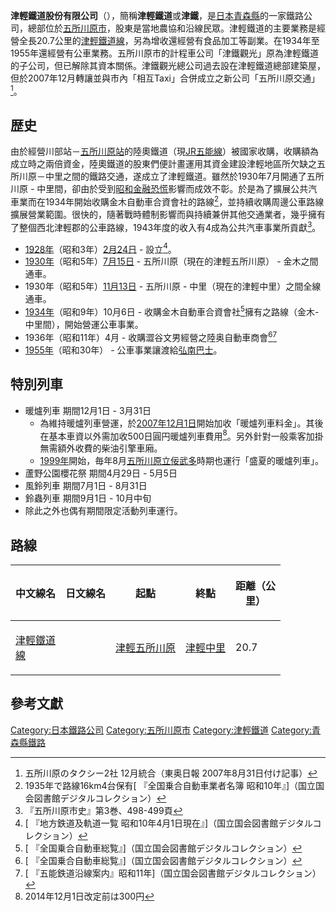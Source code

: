 {{Expand language|1=ja|time=2021-08-30T15:26:06+00:00}}
'''津輕鐵道股份有限公司'''（{{jpn|j=津軽鉄道|hg=つがるてつどう|rm=Tsugaru Tetsudō|f=y}}），簡稱'''津輕鐵道'''或'''津鐵'''，是[[日本|日本]][[青森縣|青森縣]]的一家鐵路公司，總部位於[[五所川原市|五所川原市]]，股東是當地農協和沿線民眾。津輕鐵道的主要業務是經營全長20.7公里的[[津輕鐵道線|津輕鐵道線]]，另為增收還經營有食品加工等副業。在1934年至1955年還經營有公車業務。五所川原市的計程車公司「津鐵觀光」原為津輕鐵道的子公司，但已解除其資本關係。津鐵觀光總公司過去設在津輕鐵道總部建築屋，但於2007年12月轉讓並與市內「相互Taxi」合併成立之新公司「五所川原交通」<ref>五所川原のタクシー2社 12月統合（東奥日報 2007年8月31日付け記事）</ref>。

== 歴史 ==
由於經營川部站－[[五所川原站|五所川原站]]的陸奧鐵道（現[[東日本旅客鐵道|JR]][[五能線|五能線]]）被國家收購，收購額為成立時之兩倍資金，陸奧鐵道的股東們便計畫運用其資金建設津輕地區所欠缺之五所川原－中里之間的鐵路交通，遂成立了津輕鐵道。雖然於1930年7月開通了五所川原 - 中里間，卻由於受到[[昭和金融恐慌|昭和金融恐慌]]影響而成效不彰。於是為了擴展公共汽車業而在1934年開始收購金木自動車合資會社的路線<ref>1935年で路線16km4台保有[{{NDLDC|1037169/22}} 『全国乗合自動車業者名簿 昭和10年』]（国立国会図書館デジタルコレクション）</ref>，並持續收購周邊公車路線擴展營業範圍。很快的，隨著戰時體制影響而與持續兼併其他交通業者，幾乎擁有了整個西北津輕郡的公車路線，1943年度的收入有4成為公共汽車事業所貢獻<ref>『五所川原市史』第3巻、498-499頁</ref>。

*[[1928年|1928年]]（昭和3年）[[2月24日|2月24日]] - 設立<ref name="kid10">[{{NDLDC|1190630/16}} 『地方鉄道及軌道一覧 昭和10年4月1日現在』]（国立国会図書館デジタルコレクション）</ref>。
*[[1930年|1930年]]（昭和5年）[[7月15日|7月15日]] - 五所川原（現在的津輕五所川原） - 金木之間通車。
*1930年（昭和5年）[[11月13日|11月13日]] - 五所川原 - 中里（現在的津輕中里）之間全線通車。
*[[1934年|1934年]]（昭和9年）10月6日 - 收購金木自動車合資會社<ref>[{{NDLDC|1234531/362}} 『全国乗合自動車総覧』]（国立国会図書館デジタルコレクション）</ref>擁有之路線（金木-中里間），開始營運公車事業。
*1936年（昭和11年）4月 - 收購澀谷文男經營之陸奥自動車商會<ref>[{{NDLDC|1234531/374}} 『全国乗合自動車総覧』]（国立国会図書館デジタルコレクション）</ref><ref>[{{NDLDC|1057235/83}} 『五能鉄道沿線案内』昭和11年]（国立国会図書館デジタルコレクション）</ref>
*[[1955年|1955年]]（昭和30年） - 公車事業讓渡給[[弘南巴士|弘南巴士]]。

== 特別列車 ==
*暖爐列車 期間12月1日 - 3月31日
**為維持暖爐列車營運，於[[2007年|2007年]][[12月1日|12月1日]]開始加收「暖爐列車料金」。其後在基本車資以外需加收500日圓円暖爐列車費用<ref>2014年12月1日改定前は300円</ref>。另外針對一般乘客加掛無需額外收費的柴油引擎車廂。
**[[1999年|1999年]]開始，毎年8月[[五所川原立佞武多|五所川原立佞武多]]時期也運行「盛夏的暖爐列車」。
*蘆野公園櫻花祭 期間4月29日 - 5月5日
*風鈴列車 期間7月1日 - 8月31日
*鈴蟲列車 期間9月1日 - 10月中旬
*除此之外也偶有期間限定活動列車運行。

== 路線 ==
{| class="wikitable sortable"
|-
!style="width: 4em"|中文線名
!style="width: 4em"|日文線名
!class="unsortable"|起點
!class="unsortable"|終點
!style="width: 4em"|距離（公里）
|-
|[[津輕鐵道線|津輕鐵道線]]
|{{lang|ja|津軽鉄道線}}
|[[五所川原站|津輕五所川原]]
|[[津輕中里站|津輕中里]]
|20.7
|}

== 參考文獻 ==
{{reflist}}

{{DEFAULTSORT:Tsugaru Tetsudou}}

[[Category:日本鐵路公司|Category:日本鐵路公司]]
[[Category:五所川原市|Category:五所川原市]]
[[Category:津輕鐵道|Category:津輕鐵道]]
[[Category:青森縣鐵路|Category:青森縣鐵路]]
